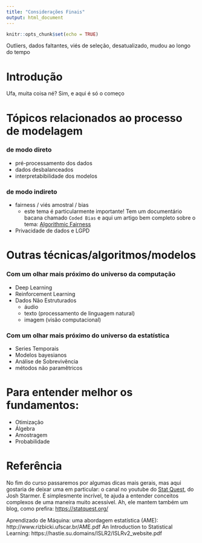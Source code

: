 ```yaml
---
title: "Considerações Finais"
output: html_document
---
```


```r
knitr::opts_chunk$set(echo = TRUE)
```

Outliers, dados faltantes, viés de seleção, desatualizado, mudou ao longo do tempo



# Introdução

Ufa, muita coisa né? Sim, e aqui é só o começo


# Tópicos relacionados ao processo de modelagem

### de modo direto
- pré-processamento dos dados
- dados desbalanceados
- interpretabibilidade dos modelos 


### de modo indireto
- fairness / viés amostral / bias 
  - este tema é particularmente importante! Tem um documentário bacana chamado `Coded Bias` e aqui um artigo bem completo sobre o tema: [Algorithmic Fairness](https://arxiv.org/pdf/2001.09784.pdf)    
- Privacidade de dados e LGPD


# Outras técnicas/algoritmos/modelos

### Com um olhar mais próximo do universo da computação

- Deep Learning
- Reinforcement Learning
- Dados Não Estruturados
  - áudio
  - texto (processamento de linguagem natural)
  - imagem (visão computacional)
  

### Com um olhar mais próximo do universo da estatística

- Series Temporais
- Modelos bayesianos
- Análise de Sobrevivência
- métodos não paramêtricos


# Para entender melhor os fundamentos:

- Otimização
- Álgebra
- Amostragem
- Probabilidade 


# Referência

No fim do curso passaremos por algumas dicas mais gerais, mas aqui gostaria de deixar uma em particular: o canal no youtube do [Stat Quest](https://www.youtube.com/c/joshstarmer), do Josh Starmer. É simplesmente incrível, te ajuda a entender conceitos complexos de uma maneira muito acessível. Ah, ele mantem também um blog, como prefira: <https://statquest.org/>

Aprendizado de Máquina: uma abordagem estatística (AME): http://www.rizbicki.ufscar.br/AME.pdf
An Introduction to Statistical Learning: https://hastie.su.domains/ISLR2/ISLRv2_website.pdf

